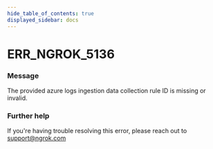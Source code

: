 ```yaml
---
hide_table_of_contents: true
displayed_sidebar: docs
---
```



# ERR_NGROK_5136

### Message

The provided azure logs ingestion data collection rule ID is missing or invalid.

<ErrorDetails error="err_ngrok_5136" />

### Further help

If you're having trouble resolving this error, please reach out to [support@ngrok.com](mailto:support@ngrok.com?subject=Help%20with%20ERR_NGROK_5136)
